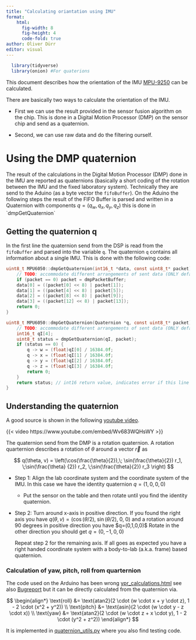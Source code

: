 ```yaml
---
title: "Calculating oriantation using IMU"
format:
    html:
      fig-width: 8
      fig-height: 4
      code-fold: true
author: Oliver Dürr
editor: visual
---
```


```r
  library(tidyverse)
  library(onion) #For quaterions
```

This document describes how the orientation of the IMU [MPU-9250](https://invensense.tdk.com/products/motion-tracking/9-axis/mpu-9250/) can be calculated.

There are basically two ways to calculate the orientation of the IMU.

-   First we can use the result provided in the sensor fusion algorithm on the chip. This is done in a Digital Motion Processor (DMP) on the sensor chip and send as a quaternion.

-   Second, we can use raw data and do the filtering ourself.\

# Using the DMP quaternion

The result of the calculations in the Digital Motion Processor (DMP) done in the IMU are reported as quaternions (basically a short coding of the rotation between the IMU and the fixed laboratory system). Technically they are send to the Aduino (as a byte vector the `fifoBuffer`). On the Aduino the following steps the result of the FIFO Buffer is parsed and written in a Quaternion with components $q=(q_w, q_x, q_y, q_z)$ this is done in \`dmpGetQuaternion\`

## Getting the quaternion q

In the first line the quaternion send from the DSP is read from the `fifoBuffer` and parsed into the variable `q`. The quaternion `q` contains all information about a single IMU. This is done with the following code:

```c
uint8_t MPU6050::dmpGetQuaternion(int16_t *data, const uint8_t* packet) {
    // TODO: accommodate different arrangements of sent data (ONLY default supported now)
    if (packet == 0) packet = dmpPacketBuffer;
    data[0] = ((packet[0] << 8) | packet[1]);
    data[1] = ((packet[4] << 8) | packet[5]);
    data[2] = ((packet[8] << 8) | packet[9]);
    data[3] = ((packet[12] << 8) | packet[13]);
    return 0;
}

uint8_t MPU6050::dmpGetQuaternion(Quaternion *q, const uint8_t* packet) {
    // TODO: accommodate different arrangements of sent data (ONLY default supported now)
    int16_t qI[4];
    uint8_t status = dmpGetQuaternion(qI, packet);
    if (status == 0) {
        q -> w = (float)qI[0] / 16384.0f;
        q -> x = (float)qI[1] / 16384.0f;
        q -> y = (float)qI[2] / 16384.0f;
        q -> z = (float)qI[3] / 16384.0f;
        return 0;
    }
    return status; // int16 return value, indicates error if this line is reached
}
```

## Understanding the quaternion

A good source is shown in the following [youtube video](https://www.youtube.com/watch?v=Wv683WQHsWY).

{{< video https://www.youtube.com/embed/Wv683WQHsWY >}}

The quaternion send from the DMP is a rotation quaternion. A rotation quarternion describes a rotation of $\theta$ around a vector $\vec{r}$ as

$$
q(\theta, v) =  \left(\cos(\frac{\theta}{2}),\; \sin(\frac{\theta}{2})  r_1, \;\sin(\frac{\theta} {2}) r_2, \;\sin(\frac{\theta}{2}) r_3 \right)
$$

-   Step 1: Align the lab coordinate system and the coordinate system of the IMU. In this case we have the identity quaternion $q=(1,0,0,0)$

    -   Put the sensor on the table and then rotate until you find the identity quaternion.

-   Step 2: Turn around x-axis in positive direction. If you found the right axis you have $q(\theta, v) = \left(\cos(\theta/2),\; \sin(\theta /2), \;0, \;0\right)$ and a rotation around 90 degrees in positive direction you have \$q=(0,1,0,0)\$ Rotate in the other direction you should get $q=(0,-1,0,0)$

    Repeat step 2 for the remaining axis. If all goes as expected you have a right handed coordinate system with a body-to-lab (a.k.a. frame) based quaternion.

### Calculation of yaw, pitch, roll from quarternion

The code used on the Arduino has been wrong [ypr_calculations.html](https://oduerr.github.io/gesture/ypr_calculations.html) see also [Bugreport](https://github.com/jrowberg/i2cdevlib/issues/222) but it can be directly calculated from the quaternion via.

$$
\begin{align*}
\text{roll} &= \text{atan2}(2 \cdot (w \cdot x + y \cdot z), 1 - 2 \cdot (x^2 + y^2)) \\
\text{pitch} &= \text{asin}(2 \cdot (w \cdot y - z \cdot x)) \\
\text{yaw} &= \text{atan2}(2 \cdot (w \cdot z + x \cdot y), 1 - 2 \cdot (y^2 + z^2))
\end{align*}
$$

It is implemented in [quaternion_utils.py](https://github.com/oduerr/gesture/blob/main/python/https://github.com/oduerr/gesture/blob/main/python/quaternion_utils.py) where you also find testing code.
